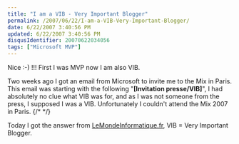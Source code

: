 ```yaml
---
title: "I am a VIB - Very Important Blogger"
permalink: /2007/06/22/I-am-a-VIB-Very-Important-Blogger/
date: 6/22/2007 3:40:56 PM
updated: 6/22/2007 3:40:56 PM
disqusIdentifier: 20070622034056
tags: ["Microsoft MVP"]
---
```

Nice :-) !!! First I was MVP now I am also VIB.

Two weeks ago I got an email from Microsoft to invite me to the Mix in Paris. This email was starting with the following "**[Invitation presse/VIB]**", I had absolutely no clue what VIB was for, and as I was not someone from the press, I supposed I was a VIB. Unfortunately I couldn't attend the Mix 2007 in Paris.
{/* <!-- more --> */}

Today I got the answer from [LeMondeInformatique.fr](http://www.lemondeinformatique.fr/actualites/lire-mix-07-paris-microsoft-montre-silverlight-aux-influenceurs-francais-23232.html), VIB = Very Important Blogger.
